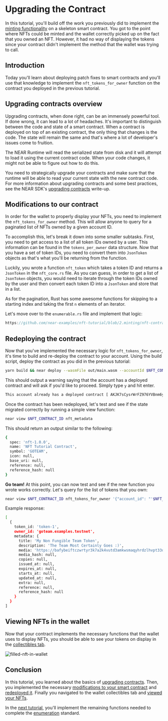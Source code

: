 # Upgrading the Contract

In this tutorial, you'll build off the work you previously did to implement the [minting functionality](/tutorials/nfts/minting) on a skeleton smart contract. You got to the point where NFTs could be minted and the wallet correctly picked up on the fact that you owned an NFT. However, it had no way of displaying the tokens since your contract didn't implement the method that the wallet was trying to call.

## Introduction

Today you'll learn about deploying patch fixes to smart contracts and you'll use that knowledge to implement the `nft_tokens_for_owner` function on the contract you deployed in the previous tutorial.

## Upgrading contracts overview

Upgrading contracts, when done right, can be an immensely powerful tool. If done wrong, it can lead to a lot of headaches. It's important to distinguish between the code and state of a smart contract. When a contract is deployed on top of an existing contract, the only thing that changes is the code. The state will remain the same and that's where a lot of developer's issues come to fruition.

The NEAR Runtime will read the serialized state from disk and it will attempt to load it using the current contract code. When your code changes, it might not be able to figure out how to do this.

You need to strategically upgrade your contracts and make sure that the runtime will be able to read your current state with the new contract code. For more information about upgrading contracts and some best practices, see the NEAR SDK's [upgrading contracts](https://www.near-sdk.io/upgrading/prototyping) write-up.

## Modifications to our contract

In order for the wallet to properly display your NFTs, you need to implement the `nft_tokens_for_owner` method. This will allow anyone to query for a paginated list of NFTs owned by a given account ID.

To accomplish this, let's break it down into some smaller subtasks. First, you need to get access to a list of all token IDs owned by a user. This information can be found in the `tokens_per_owner` data structure. Now that you have a set of token IDs, you need to convert them into `JsonToken` objects as that's what you'll be returning from the function.

Luckily, you wrote a function `nft_token` which takes a token ID and returns a `JsonToken` in the `nft_core.rs` file. As you can guess, in order to get a list of `JsonToken` objects, you would need to iterate through the token IDs owned by the user and then convert each token ID into a `JsonToken` and store that in a list.

As for the pagination, Rust has some awesome functions for skipping to a starting index and taking the first `n` elements of an iterator.

Let's move over to the `enumerable.rs` file and implement that logic:

```rust reference
https://github.com/near-examples/nft-tutorial/blob/2.minting/nft-contract/src/enumeration.rs#L32-L62
```

## Redeploying the contract

Now that you've implemented the necessary logic for `nft_tokens_for_owner`, it's time to build and re-deploy the contract to your account. Using the build script, deploy the contract as you did in the previous tutorial:

```bash
yarn build && near deploy --wasmFile out/main.wasm --accountId $NFT_CONTRACT_ID
```

This should output a warning saying that the account has a deployed contract and will ask if you'd like to proceed. Simply type `y` and hit enter.

```bash
This account already has a deployed contract [ AKJK7sCysrWrFZ976YVBnm6yzmJuKLzdAyssfzK9yLsa ]. Do you want to proceed? (y/n)
```

Once the contract has been redeployed, let's test and see if the state migrated correctly by running a simple view function:

```bash
near view $NFT_CONTRACT_ID nft_metadata
```

This should return an output similar to the following:

```bash
{
  spec: 'nft-1.0.0',
  name: 'NFT Tutorial Contract',
  symbol: 'GOTEAM',
  icon: null,
  base_uri: null,
  reference: null,
  reference_hash: null
}
```

**Go team!** At this point, you can now test and see if the new function you wrote works correctly. Let's query for the list of tokens that you own:

```bash
near view $NFT_CONTRACT_ID nft_tokens_for_owner '{"account_id": "'$NFT_CONTRACT_ID'", "limit": 5}'
```

Example response:

```bash
[
  {
    token_id: 'token-1',
    owner_id: 'goteam.examples.testnet',
    metadata: {
      title: 'My Non Fungible Team Token',
      description: 'The Team Most Certainly Goes :)',
      media: 'https://bafybeiftczwrtyr3k7a2k4vutd3amkwsmaqyhrdzlhvpt33dyjivufqusq.ipfs.dweb.link/goteam-gif.gif',
      media_hash: null,
      copies: null,
      issued_at: null,
      expires_at: null,
      starts_at: null,
      updated_at: null,
      extra: null,
      reference: null,
      reference_hash: null
    }
  }
]
```

## Viewing NFTs in the wallet

Now that your contract implements the necessary functions that the wallet uses to display NFTs, you should be able to see your tokens on display in the [collectibles tab](https://wallet.testnet.near.org/?tab=collectibles).

![filled-nft-in-wallet](https://docs.near.org/docs/assets/nfts/filled-nft-in-wallet.png)

## Conclusion

In this tutorial, you learned about the basics of [upgrading contracts](#upgrading-contracts). Then, you implemented the necessary [modifications to your smart contract](#modifications-to-contract) and [redeployed it](#redeploying-contract). Finally you navigated to the wallet collectibles tab and [viewed your NFTs](#viewing-nfts-in-wallet).

In the [next tutorial](/tutorials/nfts/enumeration), you'll implement the remaining functions needed to complete the [enumeration](https://nomicon.io/Standards/NonFungibleToken/Enumeration.html) standard.
